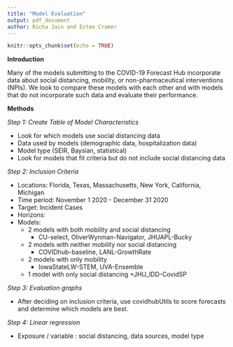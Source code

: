 ```yaml
---
title: "Model Evaluation"
output: pdf_document
author: Richa Jain and Estee Cramer
---
```


```r
knitr::opts_chunk$set(echo = TRUE)
```


**Introduction**

Many of the models submitting to the COVID-19 Forecast Hub incorporate data about social distancing, mobility, or non-pharmaceutical interventions (NPIs). We look to compare these models with each other and with models that do not incorporate such data and evaluate their performance.

**Methods** 

*Step 1: Create Table of Model Characteristics*

* Look for which models use social distancing data 
* Data used by models (demographic data, hospitalization data) 
* Model type (SEIR, Baysian, statistical) 
* Look for models that fit criteria but do not include social distancing data 

*Step 2: Inclusion Criteria*

* Locations: Florida, Texas, Massachusetts, New York, California, Michigan
* Time period: November 1 2020 - December 31 2020
* Target: Incident Cases 
* Horizons:
* Models: 
  + 2 models with both mobility and social distancing
    + CU-select, OliverWynman-Navigator, JHUAPL-Bucky
  + 2 models with neither mobility nor social distancing
    + COVIDhub-baseline, LANL-GrowthRate
  + 2 models with only mobility 
    + IowaStateLW-STEM, UVA-Ensemble
  + 1 model with only social distancing
    +JHU_IDD-CovidSP

*Step 3: Evaluation graphs* 

* After deciding on inclusion criteria, use covidhubUtils to score forecasts and determine which models are best. 

*Step 4: Linear regression*

* Exposure / variable : social distancing, data sources, model type

